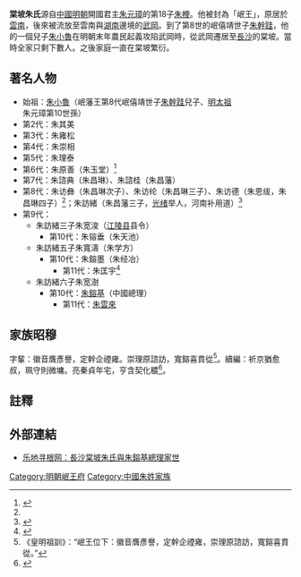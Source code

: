 '''棠坡朱氏'''源自[[中國|中國]][[明朝|明朝]]開國君主[[朱元璋|朱元璋]]的第18子[[朱楩|朱楩]]。他被封為「岷王」，原居於[[雲南|雲南]]，後來被流放至雲南與[[湖南|湖南]]邊境的[[武岡|武岡]]。到了第8世的岷僖靖世子[[朱幹跬|朱幹跬]]，他的一個兒子[[朱小魯|朱小魯]]在明朝末年農民起義攻陷武岡時，從武岡遷居至[[長沙|長沙]]的棠坡。當時全家只剩下數人。之後家庭一直在棠坡繁衍。

==著名人物==
* 始祖：[[朱小魯|朱小魯]]（岷藩王第8代岷僖靖世子[[朱幹跬|朱幹跬]]兒子、[[明太祖|明太祖]]朱元璋第10世孫）
* 第2代：朱其美
* 第3代：朱雍松
* 第4代：朱崇相
* 第5代：朱理泰
* 第6代：朱原善（朱玉堂）<ref name="湖南省人民政府参事室">{{Cite web |url=http://www.hnscss.gov.cn/tslm/hxws/wssy/201301/sxrj/201609/t20160905_3253582.html |title=晚清富商朱昌琳 - 三湘人物 |accessdate=2018-07-16 |author=梁小进 |date=2015-01-20 |format=html |work=www.hnscss.gov.cn |publisher=湖南省人民政府参事室、湖南省文史研究馆 |agency=湖南省人民政府参事室、湖南省文史研究馆 |pages=1 |language=zh-hans |quote=字采鹄，一字玉堂，“自幼天分过人”，“年十四出应童子试，即常列前茅”。_四子访德，字菊生、鞠尊，副贡生，光绪十四年（1888年）举人，曾任江南盐巡道、署江宁布政使。五子访羲，字枚勋，附贡生，曾任法部主事。 |archive-url=https://web.archive.org/web/20180627023955/http://www.hnscss.gov.cn/tslm/hxws/wssy/201301/sxrj/201609/t20160905_3253582.html |archive-date=2018-06-27 |dead-url=yes }}</ref>
* 第7代：朱諮典（朱昌琳）、朱諮桂（朱昌藩）
* 第8代：朱访彝（朱昌琳次子）、朱访纶（朱昌琳三子）、朱访德（朱恩绂，朱昌琳四子）<ref name="湖南省人民政府参事室" />；朱訪緒（朱昌藩三子，[[光绪|光绪]]举人，河南补用道）<ref>{{Cite web |url=https://mp.weixin.qq.com/s?__biz=MzI4NDU5NTc2Ng%3D%3D&idx=1&mid=2247484219&sn=b8afb58074c6d3279969acbcffc1d246 |title=朱氏家族600年！朱家人必看~ |author=朱家宗亲 |author2=老朱 |publisher=微信 |pages=1 |language=zh-hans |quote=朱访绪中举后，因看不惯官场风气而辞官回乡。他继承家风，凡遇救助旱涝灾害等地方公共事务都积极参与。乡邻感慨：“朝廷不能任用朱访绪，十分可惜。” |deadurl=yes |registration=yes}}</ref>
* 第9代：
**朱訪緒三子朱宽浚（[[江陵县|江陵县]]县令）
***第10代：朱镕垂（朱天池）
**朱訪緒五子朱寬濤（朱学方）
***第10代：朱鎔墨（朱经冶）
****第11代：朱匡宇<ref>{{Cite web |url=http://www.cclycs.com/a45661.html |title=这个600年朱氏家族真强大！-朱氏宗亲总会 |accessdate=2018-07-16 |author=朱氏宗亲总会 |date=2017-05-16 |work=www.cclycs.com |publisher=川川旅游网 |quote=当着堂兄朱经冶夫妇的面，对时任上海纺织局党委副书记的堂侄朱匡宇说：“我在上海一天，你就不要想升官。” |archive-date=2018-07-16 |archive-url=https://web.archive.org/web/20180716140647/http://www.cclycs.com/a45661.html |dead-url=no }}</ref>
**朱訪緒六子朱宽澍
***第10代：[[朱鎔基|朱鎔基]]（中國總理）
****第11代：[[朱雲來|朱雲來]]

==家族昭穆==
字輩：徽音膺彥譽，定幹企禋雍。崇理原諮訪，寬鎔喜賁從<ref>《皇明祖訓》：“岷王位下：徽音膺彥譽，定幹企禋雍，崇理原諮訪，寬鎔喜賁從。”</ref>。續編：祈京猶愈叔，珮守則微墉。亮秦貞年宅，亨含契化穠<ref>{{Cite web |url=https://m.sohu.com/n/483671713/ |title=善化棠坡清代民居——朱镕基家族旧居游记-旅游频道-手机搜狐 |accessdate=2018-07-24 |archive-date=2018-07-25 |archive-url=https://web.archive.org/web/20180725033206/https://m.sohu.com/n/483671713/ |dead-url=no }}</ref>。

==註釋==
{{reflist}}

==外部連結==
* [https://web.archive.org/web/20060708071533/http://www.ourhappyland.net/xungen/zhu/zhu08001.html 乐地寻根网：長沙棠坡朱氏與朱鎔基總理家世]

[[Category:明朝岷王府|Category:明朝岷王府]]
[[Category:中國朱姓家族|Category:中國朱姓家族]]